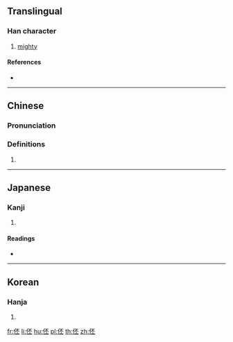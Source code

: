==Translingual==

===Han character===
{{Han char|rn=9|rad=人|as=05|sn=7|four=21219|canj=OMFM,XOMFM|ids=⿰亻丕}}

# [[mighty]]

====References====
* {{Han ref|kx=0097.130|dkj=00487|dj=0206.010|hdz=10131.010|uh=4F3E|ud=20286|bh=CA60|bd=51808}}

----

==Chinese==
{{zh-forms}}

===Pronunciation===
{{zh-pron
|m=pī
|c=pei1
|mc=y
|oc=y
|ma=
|cat=a
}}

===Definitions===
# {{rfdef|lang=zh}}

----

==Japanese==

===Kanji===
{{ja-kanji|grade=|rs=人05}}

# {{defn|lang=ja|sort=人05}}

====Readings====
* {{ja-readings|on=[[ひ]] (hi), [[び]] (bi), [[はい]] (hai), [[へ]] (he)|kun=[[おおいさま]] (ooisama)}}

----

==Korean==

===Hanja===
{{ko-hanja|hangeul=비|rv=bi|mr=pi}}

# {{defn|lang=ko|sort=人05}}

[[fr:伾]]
[[li:伾]]
[[hu:伾]]
[[pl:伾]]
[[th:伾]]
[[zh:伾]]